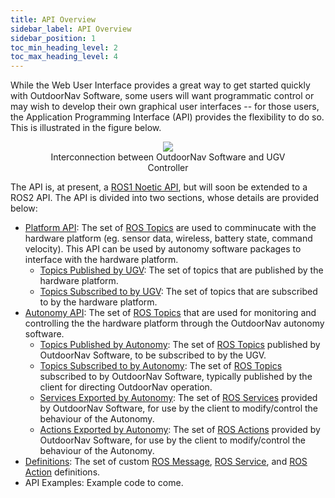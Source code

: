---
title: API Overview
sidebar_label: API Overview
sidebar_position: 1
toc_min_heading_level: 2
toc_max_heading_level: 4
---

While the Web User Interface provides a great way to get started quickly
with OutdoorNav Software, some users will want programmatic control or
may wish to develop their own graphical user interfaces \-- for those
users, the Application Programming Interface (API) provides the
flexibility to do so. This is illustrated in the figure below.

<center>
  <figure>
    <img src="/img/outdoornav_images/ros_integration.png" />
    <figcaption>Interconnection between OutdoorNav Software and UGV Controller</figcaption>
  </figure>
</center>

The API is, at present, a [ROS1 Noetic API](http://wiki.ros.org/noetic),
but will soon be extended to a ROS2 API. The API is divided into two
sections, whose details are provided below:

-   [Platform API](/docs_outdoornav_user_manual/api/api_endpoints#topics-platform-api): The set of [ROS
    Topics](http://wiki.ros.org/Topics) are used to comminucate with the
    hardware platform (eg. sensor data, wireless, battery state, command
    velocity). This API can be used by autonomy software packages to
    interface with the hardware platform.
    -   [Topics Published by UGV](/docs_outdoornav_user_manual/api/api_endpoints#topics-published-by-platform):
        The set of topics that are published by the hardware platform.
    -   [Topics Subscribed to by UGV](/docs_outdoornav_user_manual/api/api_endpoints#topics-subscribed-by-platform):
        The set of topics that are subscribed to by the hardware
        platform.
-   [Autonomy API](/docs_outdoornav_user_manual/api/api_endpoints#topics-autonomy-api): The set of [ROS
    Topics](http://wiki.ros.org/Topics) that are used for monitoring and
    controlling the the hardware platform through the OutdoorNav
    autonomy software.
    -   [Topics Published by Autonomy](/docs_outdoornav_user_manual/api/api_endpoints#topics-published-by-autonomy):
        The set of [ROS Topics](http://wiki.ros.org/Topics) published by
        OutdoorNav Software, to be subscribed to by the UGV.
    -   [Topics Subscribed to by Autonomy](/docs_outdoornav_user_manual/api/api_endpoints#topics-subscribed-to-by-autonomy):
        The set of [ROS Topics](http://wiki.ros.org/Topics)
        subscribed to by OutdoorNav Software, typically published by the
        client for directing OutdoorNav operation.
    -   [Services Exported by Autonomy](/docs_outdoornav_user_manual/api/api_endpoints#services-exported-by-autonomy):
        The set of [ROS Services](http://wiki.ros.org/Services) provided
        by OutdoorNav Software, for use by the client to modify/control
        the behaviour of the Autonomy.
    -   [Actions Exported by Autonomy](/docs_outdoornav_user_manual/api/api_endpoints#actions-exported-by-autonomy):
        The set of [ROS Actions](http://wiki.ros.org/actionlib) provided
        by OutdoorNav Software, for use by the client to modify/control
        the behaviour of the Autonomy.
-   [Definitions](/docs_outdoornav_user_manual/api/api_endpoints#api-definitions): The set of custom
    [ROS Message](http://wiki.ros.org/Messages), [ROS
    Service](http://wiki.ros.org/Services), and [ROS
    Action](http://wiki.ros.org/actionlib) definitions.
-   API Examples: Example code to come.
